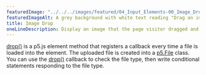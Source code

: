 ---
featuredImage: "../../../images/featured/04_Input_Elements-00_Image_Drop-thumbnail.png"
featuredImageAlt: A grey background with white text reading "Drag an image file onto the canvas."
title: Image Drop
oneLineDescription: Display an image that the page visitor dragged and dropped.
---

<a href="https://p5js.org/reference/#/p5.Element/drop" target="_blank">drop()</a>
is a p5.js element method that registers a callback every time a file is loaded 
into the element. The uploaded file is created into a 
<a href="https://p5js.org/reference/#/p5.File" target="_blank">p5.File</a> 
class. You can use the 
<a href="https://p5js.org/reference/#/p5.Element/drop" target="_blank">drop()</a> 
callback to check the file type, then write conditional statements responding to 
the file type.